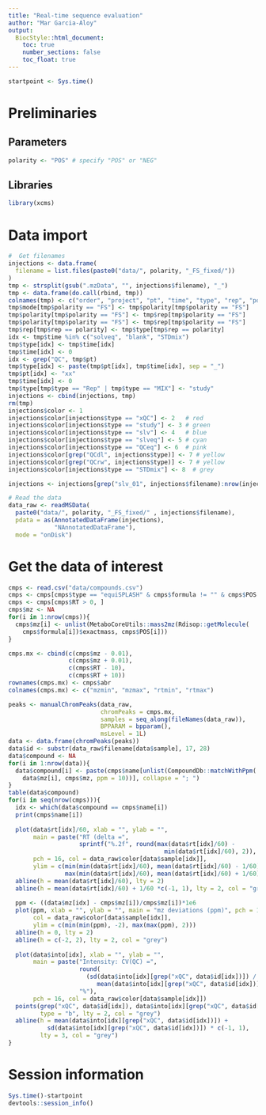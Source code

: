 ```yaml
---
title: "Real-time sequence evaluation"
author: "Mar Garcia-Aloy"
output: 
  BiocStyle::html_document:
    toc: true
    number_sections: false
    toc_float: true
---
```


```r
startpoint <- Sys.time()
```


# Preliminaries

## Parameters

```r
polarity <- "POS" # specify "POS" or "NEG"
```


## Libraries

```r
library(xcms)
```

# Data import

```r
#  Get filenames
injections <- data.frame(
  filename = list.files(paste0("data/", polarity, "_FS_fixed/"))
)
tmp <- strsplit(gsub(".mzData", "", injections$filename), "_")
tmp <- data.frame(do.call(rbind, tmp))
colnames(tmp) <- c("order", "project", "pt", "time", "type", "rep", "polarity", "mode")
tmp$mode[tmp$polarity == "FS"] <- tmp$polarity[tmp$polarity == "FS"] 
tmp$polarity[tmp$polarity == "FS"] <- tmp$rep[tmp$polarity == "FS"] 
tmp$polarity[tmp$polarity == "FS"] <- tmp$rep[tmp$polarity == "FS"] 
tmp$rep[tmp$rep == polarity] <- tmp$type[tmp$rep == polarity] 
idx <- tmp$time %in% c("solveq", "blank", "STDmix")
tmp$type[idx] <- tmp$time[idx]
tmp$time[idx] <- 0
idx <- grep("QC", tmp$pt)
tmp$type[idx] <- paste(tmp$pt[idx], tmp$time[idx], sep = "_")
tmp$pt[idx] <- "xx"
tmp$time[idx] <- 0
tmp$type[tmp$type == "Rep" | tmp$type == "MIX"] <- "study"
injections <- cbind(injections, tmp)
rm(tmp)
injections$color <- 1
injections$color[injections$type == "xQC"] <- 2   # red
injections$color[injections$type == "study"] <- 3 # green
injections$color[injections$type == "slv"] <- 4   # blue
injections$color[injections$type == "slveq"] <- 5 # cyan
injections$color[injections$type == "QCeq"] <- 6  # pink
injections$color[grep("QCdl", injections$type)] <- 7 # yellow
injections$color[grep("QCrw", injections$type)] <- 7 # yellow
injections$color[injections$type == "STDmix"] <- 8  # grey

injections <- injections[grep("slv_01", injections$filename):nrow(injections),]

# Read the data
data_raw <- readMSData(
  paste0("data/", polarity, "_FS_fixed/" , injections$filename),
  pdata = as(AnnotatedDataFrame(injections),
             "NAnnotatedDataFrame"), 
  mode = "onDisk")
```


# Get the data of interest

```r
cmps <- read.csv("data/compounds.csv")
cmps <- cmps[cmps$type == "equiSPLASH" & cmps$formula != "" & cmps$POS != "",]
cmps <- cmps[cmps$RT > 0, ]
cmps$mz <- NA
for(i in 1:nrow(cmps)){
  cmps$mz[i] <- unlist(MetaboCoreUtils::mass2mz(Rdisop::getMolecule(
    cmps$formula[i])$exactmass, cmps$POS[i]))
}

cmps.mx <- cbind(c(cmps$mz - 0.01), 
                 c(cmps$mz + 0.01), 
                 c(cmps$RT - 10), 
                 c(cmps$RT + 10))
rownames(cmps.mx) <- cmps$abr
colnames(cmps.mx) <- c("mzmin", "mzmax", "rtmin", "rtmax")

peaks <- manualChromPeaks(data_raw,
                          chromPeaks = cmps.mx,
                          samples = seq_along(fileNames(data_raw)),
                          BPPARAM = bpparam(),
                          msLevel = 1L)
data <- data.frame(chromPeaks(peaks))
data$id <- substr(data_raw$filename[data$sample], 17, 28)
data$compound <- NA
for(i in 1:nrow(data)){
  data$compound[i] <- paste(cmps$name[unlist(CompoundDb::matchWithPpm(
    data$mz[i], cmps$mz, ppm = 10))], collapse = "; ")
}
table(data$compound)
for(i in seq(nrow(cmps))){
  idx <- which(data$compound == cmps$name[i])
  print(cmps$name[i])
  
  plot(data$rt[idx]/60, xlab = "", ylab = "", 
       main = paste("RT (delta =", 
                    sprintf("%.2f", round(max(data$rt[idx]/60) - 
                                            min(data$rt[idx]/60), 2)), "min)"), 
       pch = 16, col = data_raw$color[data$sample[idx]],
       ylim = c(min(min(data$rt[idx]/60), mean(data$rt[idx]/60) - 1/60),
                max(min(data$rt[idx]/60), mean(data$rt[idx]/60) + 1/60)))
  abline(h = mean(data$rt[idx]/60), lty = 2)
  abline(h = mean(data$rt[idx]/60) + 1/60 *c(-1, 1), lty = 2, col = "grey")
  
  ppm <- ((data$mz[idx] - cmps$mz[i])/cmps$mz[i])*1e6
  plot(ppm, xlab = "", ylab = "", main = "mz deviations (ppm)", pch = 16, 
       col = data_raw$color[data$sample[idx]],
       ylim = c(min(min(ppm), -2), max(max(ppm), 2)))
  abline(h = 0, lty = 2)
  abline(h = c(-2, 2), lty = 2, col = "grey")
  
  plot(data$into[idx], xlab = "", ylab = "", 
       main = paste("Intensity: CV(QC) =", 
                    round(
                      (sd(data$into[idx][grep("xQC", data$id[idx])]) / 
                         mean(data$into[idx][grep("xQC", data$id[idx])]))*100), 
                    "%"),
       pch = 16, col = data_raw$color[data$sample[idx]])
  points(grep("xQC", data$id[idx]), data$into[idx][grep("xQC", data$id[idx])], 
         type = "b", lty = 2, col = "grey")
  abline(h = mean(data$into[idx][grep("xQC", data$id[idx])]) + 
           sd(data$into[idx][grep("xQC", data$id[idx])]) * c(-1, 1), 
         lty = 3, col = "grey")
}
```


# Session information

```r
Sys.time()-startpoint
devtools::session_info()
```